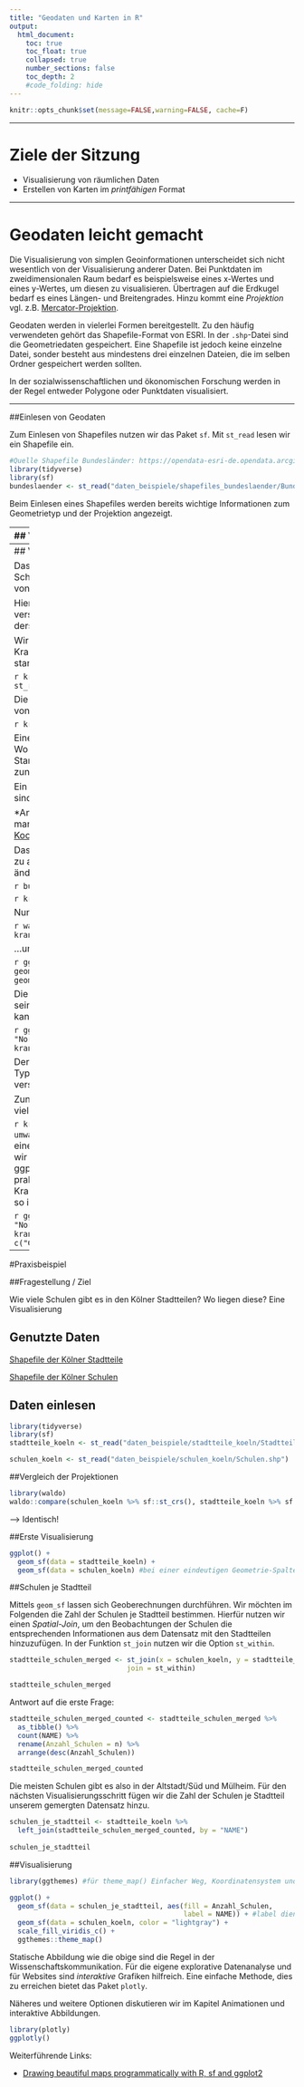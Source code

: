 ```yaml
---
title: "Geodaten und Karten in R"
output:
  html_document:
    toc: true
    toc_float: true
    collapsed: true
    number_sections: false
    toc_depth: 2
    #code_folding: hide
---
```



```r
knitr::opts_chunk$set(message=FALSE,warning=FALSE, cache=F)
```

----

# Ziele der Sitzung

* Visualisierung von räumlichen Daten
* Erstellen von Karten im *printfähigen* Format

----

# Geodaten leicht gemacht

Die Visualisierung von simplen Geoinformationen unterscheidet sich  nicht wesentlich von der Visualisierung anderer Daten. Bei Punktdaten im zweidimensionalen Raum bedarf es beispielsweise eines x-Wertes und eines y-Wertes, um diesen zu visualisieren. Übertragen auf die Erdkugel bedarf es eines Längen- und Breitengrades. Hinzu kommt eine *Projektion* vgl. z.B. [Mercator-Projektion](https://de.wikipedia.org/wiki/Mercator-Projektion). 

Geodaten werden in vielerlei Formen bereitgestellt. Zu den häufig verwendeten gehört das Shapefile-Format von ESRI. In der <code>.shp</code>-Datei sind die Geometriedaten gespeichert. Eine Shapefile ist jedoch keine einzelne Datei, sonder besteht aus mindestens drei einzelnen Dateien, die im selben Ordner gespeichert werden sollten.

In der sozialwissenschaftlichen und ökonomischen Forschung werden in der Regel entweder Polygone oder Punktdaten visualisiert.

----

##Einlesen von Geodaten

Zum Einlesen von Shapefiles nutzen wir das Paket <code>sf</code>. Mit <code>st_read</code> lesen wir ein Shapefile ein.



```r
#Quelle Shapefile Bundesländer: https://opendata-esri-de.opendata.arcgis.com/datasets/esri-de-content::bundesl%C3%A4nder-2016-mit-einwohnerzahl?geometry=-31.360%2C46.270%2C52.268%2C55.886
library(tidyverse)
library(sf)
bundeslaender <- st_read("daten_beispiele/shapefiles_bundeslaender/Bundesländer_2016_ew.shp")
```
Beim Einlesen eines Shapefiles werden bereits wichtige Informationen zum Geometrietyp und der Projektion angezeigt.


----
## Visualisierung von Geodaten

Eine einfache, der Syntax von <code>ggplot2</code> folgende Visualisierung von Geodaten kann mit dem <code>geom_sf</code> erreicht werden. Als <code>aesthetic</code> wird eine <code>geometry</code> benötigt. In diesem Fall heißt die entsprechende Spalte im Datensatz ebenfalls *geometry*.

```r
bundeslaender %>%
  ggplot(aes(geometry = geometry)) +
  geom_sf()
```

Sollen die Polygone, in diesem Fall Bundesländer mit einem Farbwert, der auf einer Variabel basiert, gefüllt werden, so geschieht dies mit der <code>fill</code>-aesthetic. Der Datensatz enthält eine Spalte <code>EWZ</code> mit der Einwohnerzahl je Bundesland. 

```r
bundeslaender %>%
  ggplot(aes(geometry = geometry, fill = EWZ)) +
  geom_sf() +
  scale_fill_continuous(labels = function(x) format(x, big.mark = ".", decimal.mark = ",", scientific = FALSE)) #verhindert Exponentialnotation und stellt auf deutsche Kommas um
```

----
## Verschiedene Geodaten kombinieren


Das *Schichtprinzip* von ggplot2, nachdem einer Abbildung mit <code>+</code> weitere Schichten hinzugefügt werden können funktioniert bei der Visualisierung von Geodaten ebenfalls.

Hier muss jedoch zusätzlich darauf geachtet werden, dass die verschiedenen Informationen, die übereinander dargestellt werden in derselben Projektion gespeichert wurden.

Wir laden zunächst ein neues Shapefile, das Standorte von Krankenhäusern im Ruhrgebiet enthält. Die Daten zu Krankenhäusern stammen aus dieser Quelle: [GovData](https://www.govdata.de/web/guest/suchen/-/details/poi-krankenhauser)

```r
krankenhaeuser <- st_read("daten_beispiele/krankenhaeuser_ruhr/poi_krankenhaeuser.shp")
```

Die Visualisierung der Punktdaten unterscheidet sich in der Syntax nicht von der von Polygonen.

```r
krankenhaeuser %>%
  ggplot(aes(geometry = geometry)) +
  geom_sf()
```

Eine Darstellung der Punktdaten ohne eine Grundkarte macht wenig Sinn. Wo liegen die Punkte? Um die Grundkarte der Bundesländer und die Standorte der Krankenhäuser gemeinsam darzustellen, überprüfen wir zunächst, ob diese dieselbe Projektion haben.

Ein Vergleich der beiden Projektionen zeigt, dass diese nicht identisch sind*:
```r
waldo::compare(bundeslaender %>% sf::st_crs(), krankenhaeuser %>% sf::st_crs())
```

*Anmerkung: Unterschiede sind nicht immer leicht zu erkennen und manchmal unterscheiden sich auch nur die Bezeichnungen (vgl. [UTM-Koordinatensystem](https://de.wikipedia.org/wiki/UTM-Koordinatensystem#:~:text=Die%20Arbeitsgemeinschaft%20der%20Vermessungsverwaltungen%20der,Lagebezugssystem%20f%C3%BCr%20ganz%20Deutschland%20beschlossen.))

Das Paket <code>sf</code> bietet eine Vielzahl an Funktionen, um mit Geoinformationen zu arbeiten. Die Funktion <code>st_transform</code> erlaubt uns die Projektionen zu ändern.

```r
bundeslaender_wgs84 <- bundeslaender %>%
  st_transform(crs = 4326)
```


```r
krankenhaeuser_wgs84 <- krankenhaeuser %>%
  st_transform(crs = 4326)
```

Nun haben die beiden Datensätze dieselbe Projektion...

```r
waldo::compare(bundeslaender_wgs84 %>% sf::st_crs(), krankenhaeuser_wgs84 %>% sf::st_crs())
```

...und wir können sie gemeinsam grafisch darstellen:

```r
ggplot() +
  geom_sf(data = bundeslaender_wgs84, aes(geometry = geometry)) +
  geom_sf(data = krankenhaeuser_wgs84, aes(geometry = geometry))
```

Die Krankenhäuser liegen allesamt im Ruhrgebiet. Es könnte also sinnvoll sein, die Hintergrundkarte auf Nordrhein-Westfalen zu beschränken. Man kann Datensätze auch innerhalb eines ggplot-geoms filtern:

```r
ggplot() +
  geom_sf(data = bundeslaender_wgs84 %>%
            filter(GEN == "Nordrhein-Westfalen"), aes(geometry = geometry)) +
  geom_sf(data = krankenhaeuser_wgs84, aes(geometry = geometry))
```

Der Krankenhäuser-Datensatz bietet Informationen zu den verschiedenen Typen der Krankenhäuser in der Variable <code>coll_name</code>. Wie sind die verschiedenen Krankenhaustypen geografisch verteilt?

Zunächst untersuchen wir, wie viele Krankenhaustypen es gibt und wie viele Krankenhäuser dem jeweiligen Typ angehören.

```r
krankenhaeuser_wgs84 %>%
  as_tibble() %>% #von sf-Objekt in tibble umwandeln
  count(coll_name) %>%
  arrange(desc(n))
```
Auf der Suche nach einem der 18 Krankenhäuser für Geriatrie im Ruhrgebiet? Natürlich, sind wir doch alle. Wo sind diese zu finden? Die Filterfunktionen innerhalb der ggplot-Befehle sind insbesondere für die schnelle Datenvisualisierung praktisch. Wir weisen der Farbe einen Indikator zu, der <code>TRUE</code> ist, wenn da Krankenhaus geriatrische Behandlungen anbietet und <code>FALSE</code> falls dem nicht so ist.

```r
ggplot() +
  geom_sf(data = bundeslaender_wgs84 %>%
            filter(GEN == "Nordrhein-Westfalen"), aes(geometry = geometry)) +
  geom_sf(data = krankenhaeuser_wgs84, aes(geometry = geometry, color = coll_name %in% c("Geriatrie")))
```

----

#Praxisbeispiel

##Fragestellung / Ziel

Wie viele Schulen gibt es in den Kölner Stadtteilen? Wo liegen diese? Eine Visualisierung

## Genutzte Daten

[Shapefile der Kölner Stadtteile](https://opendata-esri-de.opendata.arcgis.com/datasets/esri-de-content::stadtteile-k%C3%B6ln)

[Shapefile der Kölner Schulen](https://opendata-esri-de.opendata.arcgis.com/datasets/esri-de-content::schulen-k%C3%B6ln)

## Daten einlesen

```r
library(tidyverse)
library(sf)
stadtteile_koeln <- st_read("daten_beispiele/stadtteile_koeln/Stadtteile.shp")

schulen_koeln <- st_read("daten_beispiele/schulen_koeln/Schulen.shp")
```

##Vergleich der Projektionen
```r
library(waldo)
waldo::compare(schulen_koeln %>% sf::st_crs(), stadtteile_koeln %>% sf::st_crs())
```
--> Identisch!

##Erste Visualisierung

```r
ggplot() +
  geom_sf(data = stadtteile_koeln) +
  geom_sf(data = schulen_koeln) #bei einer eindeutigen Geometrie-Spalte kommt geom_sf auch ohne Spezifikation von aesthetics aus
```

##Schulen je Stadtteil

Mittels <code>geom_sf</code> lassen sich Geoberechnungen durchführen. Wir möchten im Folgenden die Zahl der Schulen je Stadtteil bestimmen. Hierfür nutzen wir einen *Spatial-Join*, um den Beobachtungen der Schulen die entsprechenden Informationen aus dem Datensatz mit den Stadtteilen hinzuzufügen. In der Funktion <code>st_join</code> nutzen wir die Option <code>st_within</code>.

```r
stadtteile_schulen_merged <- st_join(x = schulen_koeln, y = stadtteile_koeln,
                             join = st_within)

stadtteile_schulen_merged 
```

Antwort auf die erste Frage:

```r
stadtteile_schulen_merged_counted <- stadtteile_schulen_merged %>% 
  as_tibble() %>% 
  count(NAME) %>% 
  rename(Anzahl_Schulen = n) %>% 
  arrange(desc(Anzahl_Schulen)) 

stadtteile_schulen_merged_counted
```

Die meisten Schulen gibt es also in der Altstadt/Süd und Mülheim. Für den nächsten Visualisierungsschritt fügen wir die Zahl der Schulen je Stadtteil unserem gemergten Datensatz hinzu.

```r
schulen_je_stadtteil <- stadtteile_koeln %>% 
  left_join(stadtteile_schulen_merged_counted, by = "NAME") 
  
schulen_je_stadtteil
```


##Visualisierung

```r
library(ggthemes) #für theme_map() Einfacher Weg, Koordinatensystem und Co loszuwerden, bietet außerdem jede Menge Farbschemen

ggplot() +
  geom_sf(data = schulen_je_stadtteil, aes(fill = Anzahl_Schulen,
                                           label = NAME)) + #label dient hier nur für das Mouseover im nächsten Schritt
  geom_sf(data = schulen_koeln, color = "lightgray") +
  scale_fill_viridis_c() +
  ggthemes::theme_map()
```

Statische Abbildung wie die obige sind die Regel in der Wissenschaftskommunikation. Für die eigene explorative Datenanalyse und für Websites sind *interaktive* Grafiken hilfreich. Eine einfache Methode, dies zu erreichen bietet das Paket <code>plotly</code>. 

Näheres und weitere Optionen diskutieren wir im Kapitel Animationen und interaktive Abbildungen.

```r
library(plotly)
ggplotly()
```

Weiterführende Links:

* [Drawing beautiful maps programmatically with R, sf and ggplot2](https://www.r-spatial.org/r/2018/10/25/ggplot2-sf.html)


